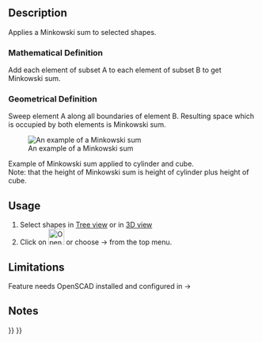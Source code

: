 <languages/>
<translate>

<!--T:9-->
{{Docnav
|[[OpenSCAD_Hull|Hull]]
|
|[[OpenSCAD_Workbench|OpenSCAD]]
|IconL=OpenSCAD_Hull.svg
|IconR=
|IconC=Workbench_OpenSCAD.svg
}}

<!--T:1-->
{{GuiCommand
|Name=OpenSCAD Minkowski
|MenuLocation=OpenSCAD → Minkowski sum
|Workbenches=[[OpenSCAD_Workbench|OpenSCAD]]
}}

==Description== <!--T:2-->

<!--T:7-->
Applies a Minkowski sum to selected shapes.

===Mathematical Definition=== <!--T:13-->

<!--T:14-->
Add each element of subset A to each element of subset B to get Minkowski sum.

===Geometrical Definition=== <!--T:15-->

<!--T:16-->
Sweep element A along all boundaries of element B. Resulting space which is occupied by both elements is Minkowski sum.

<!--T:17-->
[[Image:Minkowski_example.jpg|An example of a Minkowski sum]]

<!--T:18-->
Example of Minkowski sum applied to cylinder and cube.<br>
Note: that the height of Minkowski sum is height of cylinder plus height of cube.

==Usage== <!--T:3-->

<!--T:8-->
# Select shapes in [[Tree_view|Tree view]] or in [[3D_view|3D view]]
# Click on [[Image:OpenSCAD_Minkowski.svg|32px]] or choose {{KEY| OpenSCAD}} → {{KEY|[[Image:OpenSCAD_Minkowski.svg|32px]] Minkowski}} from the top menu.

==Limitations== <!--T:19-->

<!--T:4-->
Feature needs OpenSCAD installed and configured in {{KEY|Edit}} → {{KEY|Preferences}}

==Notes== <!--T:5-->


<!--T:10-->
{{Docnav
|[[OpenSCAD_Hull|Hull]]
|
|[[OpenSCAD_Workbench|OpenSCAD]]
|IconL=OpenSCAD_Hull.svg
|IconR=
|IconC=Workbench_OpenSCAD.svg
}}

</translate>
{{OpenSCAD_Tools_navi{{#translation:}}}}
{{Userdocnavi{{#translation:}}}}
